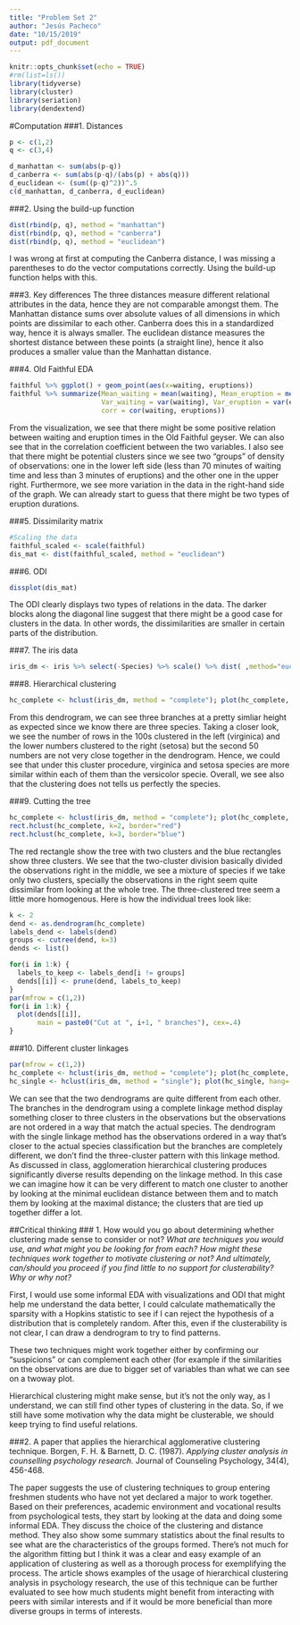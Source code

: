 ```yaml
---
title: "Problem Set 2"
author: "Jesús Pacheco"
date: "10/15/2019"
output: pdf_document
---
```


```r
knitr::opts_chunk$set(echo = TRUE)
#rm(list=ls())
library(tidyverse)
library(cluster)
library(seriation)
library(dendextend)
```

#Computation
###1. Distances
```r
p <- c(1,2)
q <- c(3,4)

d_manhattan <- sum(abs(p-q))
d_canberra <- sum(abs(p-q)/(abs(p) + abs(q))) 
d_euclidean <- (sum((p-q)^2))^.5
c(d_manhattan, d_canberra, d_euclidean)
```

###2. Using the build-up function
```r
dist(rbind(p, q), method = "manhattan")
dist(rbind(p, q), method = "canberra")
dist(rbind(p, q), method = "euclidean")
```
I was wrong at first at computing the Canberra distance, I was missing a parentheses to do the vector computations correctly. Using the build-up function helps with this. 

###3. Key differences
The three distances measure different relational attributes in the data, hence they are not comparable amongst them. The Manhattan distance sums over absolute values of all dimensions in which points are dissimilar to each other. Canberra does this in a standardized way, hence it is always smaller. The euclidean distance measures the shortest distance between these points (a straight line), hence it also produces a smaller value than the Manhattan distance.

###4. Old Faithful EDA
```r
faithful %>% ggplot() + geom_point(aes(x=waiting, eruptions))
faithful %>% summarize(Mean_waiting = mean(waiting), Mean_eruption = mean(eruptions), 
                       Var_waiting = var(waiting), Var_eruption = var(eruptions), 
                       corr = cor(waiting, eruptions))
```
From the visualization, we see that there might be some positive relation between waiting and eruption times in the Old Faithful geyser. We can also see that in the correlation coefficient between the two variables. 
I also see that there might be potential clusters since we see two "groups" of density of observations: one in the lower left side (less than 70 minutes of waiting time and less than 3 minutes of eruptions) and the other one in the upper right. Furthermore, we see more variation in the data in the right-hand side of the graph. We can already start to guess that there might be two types of eruption durations. 

###5. Dissimilarity matrix
```r
#Scaling the data
faithful_scaled <- scale(faithful)
dis_mat <- dist(faithful_scaled, method = "euclidean")
```
###6. ODI
```r
dissplot(dis_mat)
```

The ODI clearly displays two types of relations in the data. The darker blocks along the diagonal line suggest that there might be a good case for clusters in the data. In other words, the dissimilarities are smaller in certain parts of the distribution. 

###7. The iris data
```r
iris_dm <- iris %>% select(-Species) %>% scale() %>% dist( ,method="euclidean")
```

###8. Hierarchical clustering
```r
hc_complete <- hclust(iris_dm, method = "complete"); plot(hc_complete, hang = -1, cex=.4)
```

From this dendrogram, we can see three branches at a pretty simliar height as expected since we know there are three species. Taking a closer look, we see the number of rows in the 100s clustered in the left (virginica) and the lower numbers clustered to the right (setosa) but the second 50 numbers are not very close together in the dendrogram. Hence, we could see that under this cluster procedure, virginica and setosa species are more similar within each of them than the versicolor specie. Overall, we see also that the clustering does not tells us perfectly the species. 

###9. Cutting the tree
```r
hc_complete <- hclust(iris_dm, method = "complete"); plot(hc_complete, hang = -1, cex=.2)
rect.hclust(hc_complete, k=2, border="red")
rect.hclust(hc_complete, k=3, border="blue")
```

The red rectangle show the tree with two clusters and the blue rectangles show three clusters. We see that the two-cluster division basically divided the observations right in the middle, we see a mixture of species if we take only two clusters, specially the observations in the right seem quite dissimilar from looking at the whole tree. The three-clustered tree seem a little more homogenous. Here is how the individual trees look like: 

```r
k <- 2
dend <- as.dendrogram(hc_complete)
labels_dend <- labels(dend)
groups <- cutree(dend, k=3)
dends <- list()

for(i in 1:k) {
  labels_to_keep <- labels_dend[i != groups]
  dends[[i]] <- prune(dend, labels_to_keep)
}
par(mfrow = c(1,2))
for(i in 1:k) { 
  plot(dends[[i]], 
       main = paste0("Cut at ", i+1, " branches"), cex=.4)
}
```

###10. Different cluster linkages
```r
par(mfrow = c(1,2))
hc_complete <- hclust(iris_dm, method = "complete"); plot(hc_complete, hang=-1, cex=.4)
hc_single <- hclust(iris_dm, method = "single"); plot(hc_single, hang=-1, cex = .4)

```

We can see that the two dendrograms are quite different from each other. The branches in the dendrogram using a complete linkage method display something closer to three clusters in the observations but the observations are not ordered in a way that match the actual species. The dendrogram with the single linkage method has the observations ordered in a way that's closer to the actual species classification but the branches are completely different, we don't find the three-cluster pattern with this linkage method. As discussed in class, agglomeration hierarchical clustering produces significantly diverse results depending on the linkage method. In this case we can imagine how it can be very different to match one cluster to another by looking at the minimal euclidean distance between them and to match them by looking at the maximal distance; the clusters that are tied up together differ a lot. 

##Critical thinking
### 1. How would you go about determining whether clustering made sense to consider or not? 
*What are techniques you would use, and what might you be looking for from each? How might these techniques work together to motivate clustering or not? And ultimately, can/should you proceed if you find little to no support for clusterability? Why or why not?*

First, I would use some informal EDA with visualizations and ODI that might help me understand the data better, I could calculate mathematically the sparsity with a Hopkins statistic to see if I can reject the hypothesis of a distribution that is completely random. After this, even if the clusterability is not clear, I can draw a dendrogram to try to find patterns. 

These two techniques might work together either by confirming our "suspicions" or can complement each other (for example if the similarities on the observations are due to bigger set of variables than what we can see on a twoway plot.  

Hierarchical clustering might make sense, but it's not the only way, as I understand, we can still find other types of clustering in the data. So, if we still have some motivation why the data might be clusterable, we should keep trying to find useful relations. 

###2. A paper that applies the hierarchical agglomerative clustering technique.
Borgen, F. H. & Barnett, D. C. (1987). _Applying cluster analysis in counselling psychology research._ Journal  of Counseling Psychology, 34(4), 456-468. 

The paper suggests the use of clustering techniques to group entering freshmen students who have not yet declared a major to work together. Based on their preferences, academic environment and vocational results from psychological tests, they start by looking at the data and doing some informal EDA. They discuss the choice of the clustering and distance method. They also show some summary statistics about the final results to see what are the characteristics of the groups formed. There's not much for the algorithm fitting but I think it was a clear and easy example of an application of clustering as well as a thorough process for exemplifying the process. The article shows examples of the usage of hierarchical clustering analysis in psychology research, the use of this technique can be further evaluated to see how much students might benefit from interacting with peers with similar interests and if it would be more beneficial than more diverse groups in terms of interests. 

